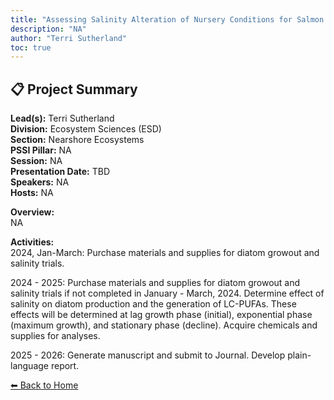 ---
title: "Assessing Salinity Alteration of Nursery Conditions for Salmon Smolts following Construction of Roberts Bank Terminal-2"
description: "NA"
author: "Terri Sutherland"
toc: true
---

## 📋 Project Summary

**Lead(s):** Terri Sutherland  
**Division:** Ecosystem Sciences (ESD)  
**Section:** Nearshore Ecosystems  
**PSSI Pillar:** NA  
**Session:** NA  
**Presentation Date:** TBD  
**Speakers:** NA  
**Hosts:** NA  

**Overview:**  
NA   

**Activities:**  
2024, Jan-March: Purchase materials and supplies for diatom growout and salinity trials.

2024 - 2025: Purchase materials and supplies for diatom growout and salinity trials if not completed in January - March, 2024. Determine effect of salinity on diatom production and the generation of LC-PUFAs. These effects will be determined at lag growth phase (initial), exponential phase (maximum growth), and stationary phase (decline). Acquire chemicals and supplies for analyses.

2025 - 2026: Generate manuscript and submit to Journal. Develop plain-language report.

[⬅ Back to Home](../index.qmd)
